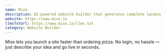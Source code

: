 ```yaml
---
name: Mixo
description: AI-powered website builder that generates complete landing pages from just a sentence.
website: https://www.mixo.io
llmsTxtUrl: https://www.mixo.io/llms.txt
category: Website Builder
---
```


Mixo lets you launch a site faster than ordering pizza. No login, no hassle — just describe your idea and go live in seconds.